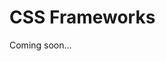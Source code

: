# CSS Frameworks

Coming soon...

<!-- ## CSS Resets -->
<!-- normalize.css -->
<!-- reboot.css -->
